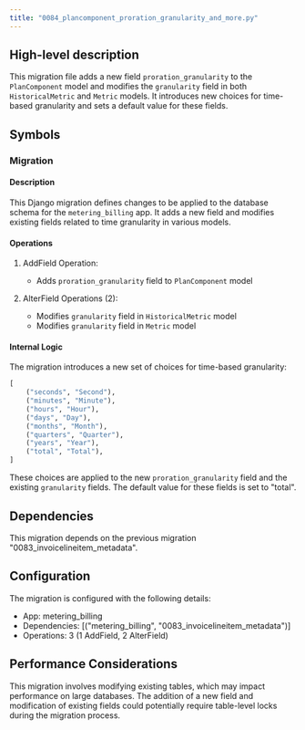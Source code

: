 ```yaml
---
title: "0084_plancomponent_proration_granularity_and_more.py"
---
```


## High-level description
This migration file adds a new field `proration_granularity` to the `PlanComponent` model and modifies the `granularity` field in both `HistoricalMetric` and `Metric` models. It introduces new choices for time-based granularity and sets a default value for these fields.

## Symbols

### Migration
#### Description
This Django migration defines changes to be applied to the database schema for the `metering_billing` app. It adds a new field and modifies existing fields related to time granularity in various models.

#### Operations
1. AddField Operation:
   - Adds `proration_granularity` field to `PlanComponent` model
   
2. AlterField Operations (2):
   - Modifies `granularity` field in `HistoricalMetric` model
   - Modifies `granularity` field in `Metric` model

#### Internal Logic
The migration introduces a new set of choices for time-based granularity:
```python
[
    ("seconds", "Second"),
    ("minutes", "Minute"),
    ("hours", "Hour"),
    ("days", "Day"),
    ("months", "Month"),
    ("quarters", "Quarter"),
    ("years", "Year"),
    ("total", "Total"),
]
```
These choices are applied to the new `proration_granularity` field and the existing `granularity` fields. The default value for these fields is set to "total".

## Dependencies
This migration depends on the previous migration "0083_invoicelineitem_metadata".

## Configuration
The migration is configured with the following details:
- App: metering_billing
- Dependencies: [("metering_billing", "0083_invoicelineitem_metadata")]
- Operations: 3 (1 AddField, 2 AlterField)

## Performance Considerations
This migration involves modifying existing tables, which may impact performance on large databases. The addition of a new field and modification of existing fields could potentially require table-level locks during the migration process.